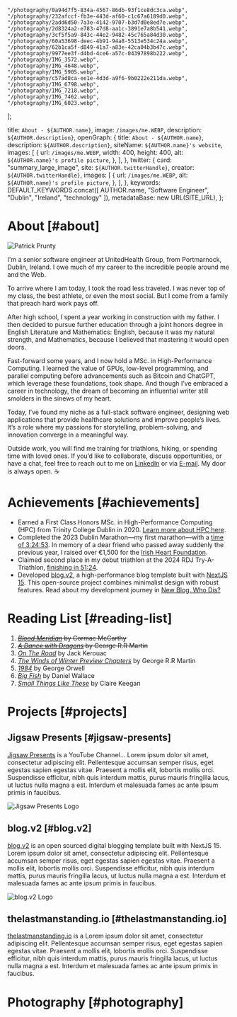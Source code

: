 
    "/photography/0a94d7f5-834a-4567-86db-93f1ce8dc3ca.webp",
    "/photography/232afccf-fb3e-443d-af60-c1c67a6189d0.webp",
    "/photography/2add6d50-7a3e-4142-9707-b3d7d0e8ed7e.webp",
    "/photography/2d8324a2-e783-47d8-aa1c-3891e7a8b541.webp",
    "/photography/3cf5f5a9-843c-44e2-9482-45c765a84d30.webp",
    "/photography/60a53698-deec-4b91-94a8-5513e534c24a.webp",
    "/photography/62b1ca5f-d849-41a7-a83e-42ca04b3b47c.webp",
    "/photography/9977ee3f-d4bd-4ce6-a57c-04397898b222.webp",
    "/photography/IMG_3572.webp",
    "/photography/IMG_4648.webp",
    "/photography/IMG_5905.webp",
    "/photography/c57ad8ca-ee1e-4d3d-a9f6-9b0222e211da.webp",
    "/photography/IMG_6798.webp",
    "/photography/IMG_7218.webp",
    "/photography/IMG_7462.webp",
    "/photography/IMG_6023.webp",
];

  title: `About - ${AUTHOR.name}`,
  image: `/images/me.WEBP`,
  description: `${AUTHOR.description}`,
  openGraph: {
    title: `About - ${AUTHOR.name}`,
    description: `${AUTHOR.description}`,
    siteName: `${AUTHOR.name}'s website`,
    images: [
      {
        url: `/images/me.WEBP`,
        width: 400,
        height: 400,
        alt: `${AUTHOR.name}'s profile picture`,
      },
    ],
  },
  twitter: {
    card: "summary_large_image",
    site: `${AUTHOR.twitterHandle}`,
    creator: `${AUTHOR.twitterHandle}`,
    images: [
      {
        url: `/images/me.WEBP`,
        alt: `${AUTHOR.name}'s profile picture`,
      },
    ],
  },
  keywords: DEFAULT_KEYWORDS.concat([
    AUTHOR.name,
    "Software Engineer",
    "Dublin",
    "Ireland",
    "technology"
  ]),
  metadataBase: new URL(SITE_URL),
};

# About [#about]

<Image
src="/images/me.WEBP"
alt="Patrick Prunty"
className="bg-gray-100 block mt-2 mb-5 mx-auto w-full sm:w-80 md:float-right sm:ml-5 sm:mb-5"
unoptimized
width={160}
height={160}
priority
/>

I'm a senior software engineer at UnitedHealth Group, from Portmarnock, Dublin, Ireland. I owe much of my career to the incredible people around me and the Web.

To arrive where I am today, I took the road less traveled. I was never top of my class, the best athlete, or even the most social. But I come from a family that preach hard work pays off.

After high school, I spent a year working in construction with my father. I then decided to pursue further education through a joint honors degree in English Literature and Mathematics: English, because it was my natural strength, and Mathematics, because I believed that mastering it would open doors.

Fast-forward some years, and I now hold a MSc. in High-Performance Computing. I learned the value of GPUs, low-level programming, and parallel computing before advancements such as Bitcoin and ChatGPT, which leverage these foundations, took shape.
And though I’ve embraced a career in technology, the dream of becoming an influential writer still smolders in the sinews of my heart.

Today, I’ve found my niche as a full-stack software engineer, designing web applications that provide healthcare solutions and improve people’s lives. It’s a role where my passions for storytelling, problem-solving, and innovation converge in a meaningful way.

Outside work, you will find me training for triathlons, hiking, or spending time with loved ones. If you’d like to collaborate, discuss opportunities, or have a chat, feel free to reach out to me on [LinkedIn](https://www.linkedin.com/in/patrickprunty/) or via [E-mail](mailto:patrickprunty.business@gmail.com). My door is always open. ☕️

# Achievements [#achievements]

* Earned a First Class Honors MSc. in High-Performance Computing (HPC) from Trinity College Dublin in 2020. [Learn more about HPC here](blog/what-is-high-performance-computing).
* Completed the 2023 Dublin Marathon—my first marathon—with a [time of 3:24:53](https://www.strava.com/activities/10125503113/best-efforts). In memory of a dear friend who passed away suddenly the previous year, I raised over €1,500 for the [Irish Heart Foundation](https://irishheart.ie/).
* Claimed second place in my debut triathlon at the 2024 RDJ Try-A-Triathlon, [finishing in 51:24](https://www.strava.com/activities/12229188198).
* Developed [blog.v2](https://github.com/pprunty/blog.v2), a high-performance blog template built with [NextJS 15](https://nextjs.org/). This open-source project combines minimalist design with robust features. Read about my development journey in [New Blog. Who Dis?](/blog/new-blog-who-dis)

# Reading List [#reading-list]

1. ~~*[Blood Meridian](https://en.wikipedia.org/wiki/Blood_Meridian)* by Cormac McCarthy~~
2. ~~*[A Dance with Dragons](https://en.wikipedia.org/wiki/A_Dance_with_Dragons)* by George R.R Martin~~
3. [*On The Road*](https://en.wikipedia.org/wiki/On_the_Road) by Jack Kerouac
4. [*The Winds of Winter Preview Chapters*](/downloads/The%20Winds%20of%20Winter%20(Preview%20Chapters)%20-%20by%20George%20R.R%20Martin%20Compiled%20by%20Patrick%20P.pdf) by George R.R Martin
5. [*1984*](https://en.wikipedia.org/wiki/Nineteen_Eighty-Four) by George Orwell
6. [*Big Fish*](https://en.wikipedia.org/wiki/Big_Fish) by Daniel Wallace
7. [*Small Things Like These*](https://en.wikipedia.org/wiki/Small_Things_Like_These) by Claire Keegan


# Projects [#projects]

## Jigsaw Presents [#jigsaw-presents]

[Jigsaw Presents]() is a YouTube Channel... Lorem ipsum dolor sit amet, consectetur adipiscing elit. Pellentesque accumsan semper risus, eget egestas sapien egestas vitae. Praesent a mollis elit, lobortis mollis orci. Suspendisse efficitur, nibh quis interdum mattis, purus mauris fringilla lacus, ut luctus nulla magna a est. Interdum et malesuada fames ac ante ipsum primis in faucibus.

![Jigsaw Presents Logo](/images/projects/jigsaw-presents.png)

## blog.v2 [#blog.v2]
[blog.v2]() is an open sourced digital blogging template built with NextJS 15. Lorem ipsum dolor sit amet, consectetur adipiscing elit. Pellentesque accumsan semper risus, eget egestas sapien egestas vitae. Praesent a mollis elit, lobortis mollis orci. Suspendisse efficitur, nibh quis interdum mattis, purus mauris fringilla lacus, ut luctus nulla magna a est. Interdum et malesuada fames ac ante ipsum primis in faucibus.

![blog.v2 Logo](/images/projects/blog-v2.png)

## thelastmanstanding.io [#thelastmanstanding.io]

[thelastmanstanding.io]() is a Lorem ipsum dolor sit amet, consectetur adipiscing elit. Pellentesque accumsan semper risus, eget egestas sapien egestas vitae. Praesent a mollis elit, lobortis mollis orci. Suspendisse efficitur, nibh quis interdum mattis, purus mauris fringilla lacus, ut luctus nulla magna a est. Interdum et malesuada fames ac ante ipsum primis in faucibus.

# Photography [#photography]

<PhotoGrid images={photographyImages} />
